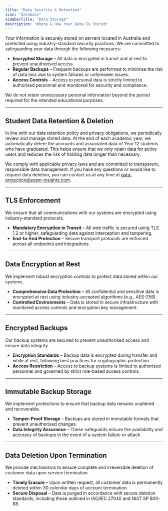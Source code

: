 ```yaml
---
title: "Data Security & Retention"
icon: "database"
sidebarTitle: "Data Storage"
description: "Where & How Your Data Is Stored"
---
```


Your information is securely stored on servers located in Australia and protected using industry-standard security practices. We are committed to safeguarding your data through the following measures:

- **Encrypted Storage** – All data is encrypted in transit and at rest to prevent unauthorised access.
- **Regular Backups** – Frequent backups are performed to minimise the risk of data loss due to system failures or unforeseen issues.
- **Access Controls** – Access to personal data is strictly limited to authorised personnel and monitored for security and compliance.

We do not retain unnecessary personal information beyond the period required for the intended educational purposes.

---

## Student Data Retention & Deletion

In line with our data retention policy and privacy obligations, we periodically review and manage stored data. At the end of each academic year, we automatically delete the accounts and associated data of Year 12 students who have graduated. This helps ensure that we only retain data for active users and reduces the risk of holding data longer than necessary.

We comply with applicable privacy laws and are committed to transparent, responsible data management. If you have any questions or would like to request data deletion, you can contact us at any time at [data-protection@exam-insights.com](mailto:data-protection@exam-insights.com).

---

## **TLS Enforcement**

We ensure that all communications with our systems are encrypted using industry-standard protocols.

- **Mandatory Encryption in Transit** – All web traffic is secured using TLS 1.2 or higher, safeguarding data against interception and tampering.
- **End-to-End Protection** – Secure transport protocols are enforced across all endpoints and integrations.

---

## **Data Encryption at Rest**

We implement robust encryption controls to protect data stored within our systems.

- **Comprehensive Data Protection** – All confidential and sensitive data is encrypted at rest using industry-accepted algorithms (e.g., AES-256).
- **Controlled Environments** – Data is stored in secure infrastructure with monitored access controls and encryption key management.

---

## **Encrypted Backups**

Our backup systems are secured to prevent unauthorised access and ensure data integrity.

- **Encryption Standards** – Backup data is encrypted during transfer and while at rest, following best practices for cryptographic protection.
- **Access Restriction** – Access to backup systems is limited to authorised personnel and governed by strict role-based access controls.

---

## **Immutable Backup Storage**

We implement protections to ensure that backup data remains unaltered and recoverable.

- **Tamper-Proof Storage** – Backups are stored in immutable formats that prevent unauthorised changes.
- **Data Integrity Assurance** – These safeguards ensure the availability and accuracy of backups in the event of a system failure or attack.

---

## **Data Deletion Upon Termination**

We provide mechanisms to ensure complete and irreversible deletion of customer data upon service termination.

- **Timely Erasure** – Upon written request, all customer data is permanently deleted within 30 calendar days of account termination.
- **Secure Disposal** – Data is purged in accordance with secure deletion standards, including those outlined in ISO/IEC 27040 and NIST SP 800-88.